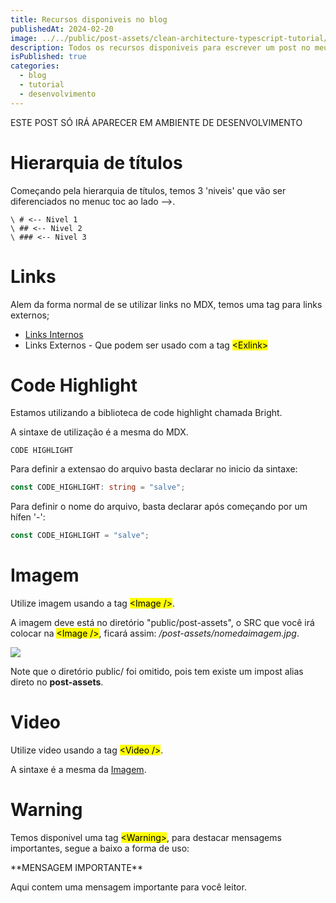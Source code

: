 ```yaml
---
title: Recursos disponiveis no blog
publishedAt: 2024-02-20
image: ../../public/post-assets/clean-architecture-typescript-tutorial/op-image.jpg
description: Todos os recursos disponiveis para escrever um post no meu blog.
isPublished: true
categories:
  - blog
  - tutorial
  - desenvolvimento
---
```


<Warning>ESTE POST SÓ IRÁ APARECER EM AMBIENTE DE DESENVOLVIMENTO</Warning>

# Hierarquia de títulos

Começando pela hierarquia de títulos, temos 3 'niveis' que vão ser diferenciados no menuc toc ao lado -->.

```
\ # <-- Nivel 1
\ ## <-- Nivel 2
\ ### <-- Nivel 3
```

# Links

Alem da forma normal de se utilizar links no MDX, temos uma tag para links externos;

- [Links Internos](http://localhost:3000/blog-posts-utilities)
- <Exlink href="http://localhost:3000/blog-posts-utilities">Links Externos</Exlink> - Que podem ser usado com a tag <mark>\<Exlink></mark>

# Code Highlight

Estamos utilizando a biblioteca de code highlight chamada Bright.

A sintaxe de utilização é a mesma do MDX.

```
CODE HIGHLIGHT
```

Para definir a extensao do arquivo basta declarar no inicio da sintaxe:

```ts
const CODE_HIGHLIGHT: string = "salve";
```

Para definir o nome do arquivo, basta declarar após começando por um hífen '-':

```-main.js
const CODE_HIGHLIGHT = "salve";
```

# Imagem

Utilize imagem usando a tag <mark>\<Image /></mark>.

A imagem deve está no diretório "public/post-assets", o SRC que você irá colocar na <mark>\<Image /></mark>, ficará assim: _/post-assets/nomedaimagem.jpg_.

<Image src="/post-assets/blog-img.png" />

Note que o diretório public/ foi omitido, pois tem existe um impost alias direto
no **post-assets**.

# Video

Utilize video usando a tag <mark>\<Video /></mark>.

A sintaxe é a mesma da [Imagem](http://localhost:3000/blog-posts-utilities#imagem).

# Warning

Temos disponivel uma tag <mark>\<Warning></mark>, para destacar mensagems importantes, segue a baixo a forma de uso:

<Warning>
 **MENSAGEM IMPORTANTE**

Aqui contem uma mensagem importante para você leitor.

</Warning>

